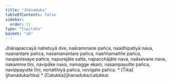 ```yaml
---
title: "Jhānaduka"
tableOfContents: false
sidebar:
  order: 11
type: "tipitaka"
basket: "ab"
---
```



<DynamicBreadcrumb />

<Division number="76">

<Paragraph number="326">
Jhānapaccayā nahetuyā dve, naārammaṇe pañca, naadhipatiyā nava, naanantare pañca, nasamanantare pañca, naaññamaññe pañca, naupanissaye pañca, napurejāte satta, napacchājāte nava, naāsevane nava, nakamme tīṇi, navipāke nava, namagge ekaṃ, nasampayutte pañca, navippayutte tīṇi, nonatthiyā pañca, novigate pañca.

</Paragraph>
</Division>

<TableOfContents>
* [Tika](jhanaduka/tika)
* [Catukka](jhanaduka/catukka)
</TableOfContents>
